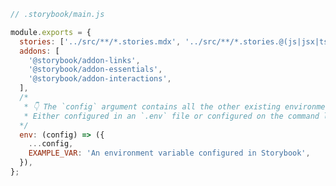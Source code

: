 ```js
// .storybook/main.js

module.exports = {
  stories: ['../src/**/*.stories.mdx', '../src/**/*.stories.@(js|jsx|ts|tsx)'],
  addons: [
    '@storybook/addon-links',
    '@storybook/addon-essentials',
    '@storybook/addon-interactions',
  ],
  /* 
   * 👇 The `config` argument contains all the other existing environment variables.
   * Either configured in an `.env` file or configured on the command line.
  */
  env: (config) => ({
    ...config,
    EXAMPLE_VAR: 'An environment variable configured in Storybook',
  }),
};
```